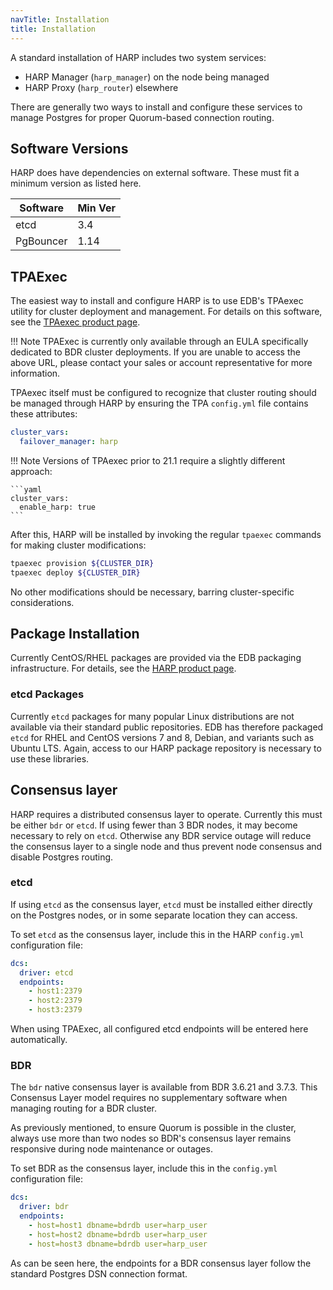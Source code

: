 ```yaml
---
navTitle: Installation
title: Installation
---
```


A standard installation of HARP includes two system services:

* HARP Manager (`harp_manager`) on the node being managed
* HARP Proxy (`harp_router`) elsewhere

There are generally two ways to install and configure these services to manage
Postgres for proper Quorum-based connection routing.

## Software Versions

HARP does have dependencies on external software. These must fit a minimum
version as listed here.

| Software  | Min Ver |
|-----------|---------|
| etcd      | 3.4     |
| PgBouncer | 1.14    |

## TPAExec

The easiest way to install and configure HARP is to use EDB's TPAexec utility
for cluster deployment and management. For details on this software, see the
[TPAexec product page](https://access.2ndquadrant.com/customer_portal/sw/tpa/).

!!! Note
    TPAExec is currently only available through an EULA specifically dedicated
    to BDR cluster deployments. If you are unable to access the above URL,
    please contact your sales or account representative for more information.

TPAexec itself must be configured to recognize that cluster routing should be
managed through HARP by ensuring the TPA `config.yml` file contains these
attributes:

```yaml
cluster_vars:
  failover_manager: harp
```

!!! Note
    Versions of TPAexec prior to 21.1 require a slightly different approach:

    ```yaml
    cluster_vars:
      enable_harp: true
    ```

After this, HARP will be installed by invoking the regular `tpaexec` commands
for making cluster modifications:

```bash
tpaexec provision ${CLUSTER_DIR}
tpaexec deploy ${CLUSTER_DIR}
```

No other modifications should be necessary, barring cluster-specific
considerations.


## Package Installation

Currently CentOS/RHEL packages are provided via the EDB packaging
infrastructure. For details, see the [HARP product
page](https://access.2ndquadrant.com/customer_portal/sw/harp/).

### etcd Packages

Currently `etcd` packages for many popular Linux distributions are not 
available via their standard public repositories. EDB has therefore packaged 
`etcd` for RHEL and CentOS versions 7 and 8, Debian, and variants such as 
Ubuntu LTS. Again, access to our HARP package repository is necessary to use
these libraries.

## Consensus layer

HARP requires a distributed consensus layer to operate. Currently this must be
either `bdr` or `etcd`. If using fewer than 3 BDR nodes, it may become
necessary to rely on `etcd`. Otherwise any BDR service outage will reduce the
consensus layer to a single node and thus prevent node consensus and disable
Postgres routing.

### etcd

If using `etcd` as the consensus layer, `etcd` must be installed either
directly on the Postgres nodes, or in some separate location they can access.

To set `etcd` as the consensus layer, include this in the HARP `config.yml`
configuration file:

```yaml
dcs:
  driver: etcd
  endpoints:
    - host1:2379
    - host2:2379
    - host3:2379
```

When using TPAExec, all configured etcd endpoints will be entered here 
automatically.

### BDR

The `bdr` native consensus layer is available from BDR 3.6.21 and 3.7.3. This 
Consensus Layer model requires no supplementary software when managing routing 
for a BDR cluster.

As previously mentioned, to ensure Quorum is possible in the cluster, always
use more than two nodes so BDR's consensus layer remains responsive during node
maintenance or outages.

To set BDR as the consensus layer, include this in the `config.yml` 
configuration file:

```yaml
dcs:
  driver: bdr
  endpoints:
    - host=host1 dbname=bdrdb user=harp_user
    - host=host2 dbname=bdrdb user=harp_user
    - host=host3 dbname=bdrdb user=harp_user
```

As can be seen here, the endpoints for a BDR consensus layer follow the
standard Postgres DSN connection format.
